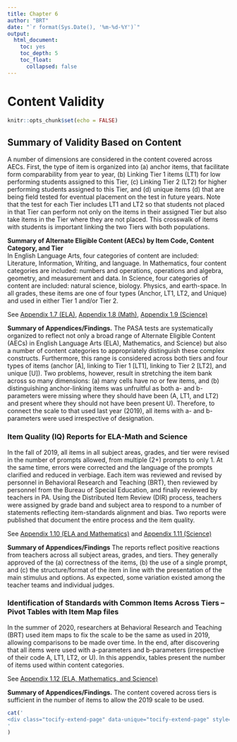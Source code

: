 ```yaml
---
title: Chapter 6
author: "BRT"
date: "`r format(Sys.Date(), '%m-%d-%Y')`"
output: 
  html_document:
    toc: yes
    toc_depth: 5
    toc_float: 
      collapsed: false
---
```


# Content Validity

```r
knitr::opts_chunk$set(echo = FALSE)
```

## Summary of Validity Based on Content 
A number of dimensions are considered in the content covered across AECs. First, the type of item is organized into (a) anchor items, that facilitate form comparability from year to year, (b) Linking Tier 1 items (LT1) for low performing students assigned to this Tier, (c) Linking Tier 2 (LT2) for higher performing students assigned to this Tier, and (d) unique items (d) that are being field tested for eventual placement on the test in future years. Note that the test for each Tier includes LT1 and LT2 so that students not placed in that Tier can perform not only on the items in their assigned Tier but also take items in the Tier where they are not placed. This crosswalk of items with students is important linking the two Tiers with both populations.

**Summary of Alternate Eligible Content (AECs) by Item Code, Content Category, and Tier**  
In English Language Arts, four categories of content are included: Literature, Information, Writing, and language. In Mathematics, four content categories are included: numbers and operations, operations and algebra, geometry, and measurement and data. In Science, four categories of content are included: natural science, biology. Physics, and earth-space. In all grades, these items are one of four types (Anchor, LT1, LT2, and Unique) and used in either Tier 1 and/or Tier 2.

See [Appendix 1.7 (ELA)](appendix/App1.7_AEC_By_ItemCodeCntCatELA.pdf), [Appendix 1.8 (Math)](appendix/App1.8_AEC_By_ItemCodeCntCatMath.pdf), [Appendix 1.9 (Science)](appendix/App1.9_AEC_By_ItemCodeCntCatSci.pdf)

**Summary of Appendices/Findings.**  The PASA tests are systematically organized to reflect not only a broad range of Alternate Eligible Content (AECs) in English Language Arts (ELA), Mathematics, and Science) but also a number of content categories to appropriately distinguish these complex constructs. Furthermore, this range is considered across both tiers and four types of items (anchor [A], linking to Tier 1 [LT1], linking to Tier 2 [LT2], and unique [U]). Two problems, however, result in stretching the item bank across so many dimensions: (a) many cells have no or few items, and (b) distinguishing anchor-linking items was unfruitful as both a- and b-parameters were missing where they should have been (A, LT1, and LT2) and present where they should not have been present U). Therefore, to connect the scale to that used last year (2019), all items with a- and b-parameters were used irrespective of designation.

### Item Quality (IQ) Reports for ELA-Math and Science
In the fall of 2019, all items in all subject areas, grades, and tier were revised in the number of prompts allowed, from multiple (2+) prompts to only 1. At the same time, errors were corrected and the language of the prompts clarified and reduced in verbiage. Each item was reviewed and revised by personnel in Behavioral Research and Teaching (BRT), then reviewed by personnel from the Bureau of Special Education, and finally reviewed by teachers in PA. Using the Distributed Item Review (DIR) process, teachers were assigned by grade band and subject area to respond to a number of statements reflecting item-standards alignment and bias. Two reports were published that document the entire process and the item quality.

See [Appendix 1.10 (ELA and Mathematics)](appendix/App1.10_ItemQualityReport_ELAandMath.pdf)  and [Appendix 1.11 (Science)](appendix/App1.11_ItemQualityReport_Science.pdf)

**Summary of Appendices/Findings**  The reports reflect positive reactions from teachers across all subject areas, grades, and tiers. They generally approved of the (a) correctness of the items, (b) the use of a single prompt, and (c) the structure/format of the item in line with the presentation of the main stimulus and options. As expected, some variation existed among the teacher teams and individual judges.

### Identification of Standards with Common Items Across Tiers  – Pivot Tables with Item Map files
In the summer of 2020, researchers at Behavioral Research and Teaching (BRT) used item maps to fix the scale to be the same as used in 2019, allowing comparisons to be made over time. In the end, after discovering that all items were used with a-parameters and b-parameters (irrespective of their code A, LT1, LT2, or U). In this appendix, tables present the number of items used within content categories.

See [Appendix 1.12 (ELA, Mathematics, and Science)](appendix/App1.12_ItemParameterSummary.xlsx)

**Summary of Appendices/Findings.**  The content covered across tiers is sufficient in the number of items to allow the 2019 scale to be used.

```r
cat('
<div class="tocify-extend-page" data-unique="tocify-extend-page" style="height: 0;"></div>
'
)
```